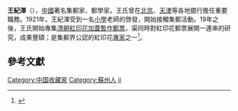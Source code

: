 {{Infobox Writer
|image =
|imagesize = 200px
|birthdate = 1900年
|birthplace = {{QIN}}[[江蘇省|江蘇省]][[鎮江|鎮江]]
|deathdate = 1982年
|deathplace = {{PRC}}[[上海|上海]]
|occupation = [[銀行行員|銀行行員]]、[[集郵家|集郵家]]、[[郵學家|郵學家]]
}}

'''王紀澤'''（{{bd|1900年||1982年|}}），[[中國|中國]]著名集郵家、郵學家。王氏曾在[[北京|北京]]、[[天津|天津]]等各地銀行擔任重要職務。1921年，王紀澤受到一名[[小學|小學]]老師的啓發，開始接觸集郵活動。19年之後，王氏開始專集[[清朝|清朝]][[紅印花加蓋暫作郵票|紅印花加蓋暫作郵票]]，渠同時對紅印花郵票展開一連串的研究，成果豐碩；是集郵界公認的紅印花[[專家|專家]]之一<ref>{{cite book |language=zh-cn |title=《中國集郵與郵政要覽（1840—1949）》 |author=張林俠 |publisher=人民郵電出版社 |year=1991-03 |location=北京}}</ref>。

== 參考文獻 ==
{{reflist}}

{{DEFAULTSORT:wang jize}}
[[Category:中国收藏家|Category:中国收藏家]]
[[Category:蘇州人|Category:蘇州人]]
[[Category:王姓|ji]]
{{china-bio-stub}}